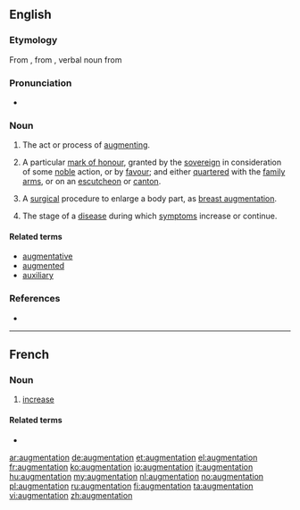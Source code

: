==English==

===Etymology===
From {{etyl|fro}} {{term|lang=fro|augmentation}}, from {{etyl|la}} {{term|lang=la|augmentatio}}, verbal noun from {{term|lang=la|augmento||to increase}}

===Pronunciation===
* {{rhymes|eɪʃən}}

===Noun===
{{en-noun}}

# The act or process of [[augment]]ing.
# {{heraldry}} A particular [[mark of honour]], granted by the [[sovereign]] in consideration of some [[noble]] action, or by [[favour]]; and either [[quarter]]ed with the [[family arms]], or on an [[escutcheon]] or [[canton]].
# {{medicine}} A [[surgical]] procedure to enlarge a body part, as [[breast augmentation]].
# {{medicine}} The stage of a [[disease]] during which [[symptom]]s increase or continue.

====Related terms====
* [[augmentative]]
* [[augmented]]
* [[auxiliary]]

===References===
* {{R:Heraldry 1862}}

----

==French==

===Noun===
{{fr-noun|f}}

# [[increase]]

====Related terms====
* {{l|fr|augmenter}}

[[ar:augmentation]]
[[de:augmentation]]
[[et:augmentation]]
[[el:augmentation]]
[[fr:augmentation]]
[[ko:augmentation]]
[[io:augmentation]]
[[it:augmentation]]
[[hu:augmentation]]
[[my:augmentation]]
[[nl:augmentation]]
[[no:augmentation]]
[[pl:augmentation]]
[[ru:augmentation]]
[[fi:augmentation]]
[[ta:augmentation]]
[[vi:augmentation]]
[[zh:augmentation]]